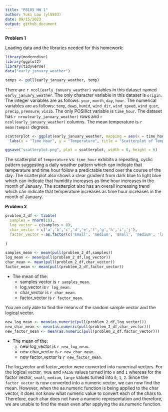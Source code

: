 ```yaml
---
title: "P8105 HW 1"
author: Yuki Low (yl5503)
date: 09/15/2023
output: github_document
---
```


**Problem 1**

Loading data and the libraries needed for this homework:

```r
library(moderndive)
library(ggplot2)
library(tidyverse)
data("early_january_weather")
```

```r
temps <- pull(early_january_weather, temp)
```

There are `r ncol(early_january_weather)` variables in this dataset named `early_january_weather`. The only character variable in this dataset is `origin`. The integer variables are as follows: `year`, `month`, `day`, `hour`. The numerical variables are as follows: `temp`, `dewp`, `humid`, `wind_dir`, `wind_speed`, `wind_gust`, `precip`, `pressure`, `visib`. The only POSIXct variable is `time_hour`. The dataset has `r nrow(early_january_weather)` rows and `r ncol(early_january_weather)` columns. The mean temperature is `r mean(temps)` degrees.

```r
scatterplot <- ggplot(early_january_weather, mapping = aes(x = time_hour, y = temp, color = humid)) +    geom_point() + 
  labs(x = "Time Hour", y = "Temperature", title = "Scatterplot of Temperature vs. Time Hour")

ggsave("scatterplot.png", plot = scatterplot, width = 8, height = 6)

```

The scatterplot of `temperature` vs. `time_hour` exhibits a repeating, cyclic pattern suggesting a daily weather pattern which can indicate that temperature and time hour follow a predictable trend over the course of the day. The scatterplot also shows a clear gradient from dark blue to light blue which can indicate that humidity increases as time hour increases in the month of January. The scatterplot also has an overall increasing trend which can indicate that temperature increases as time hour increases in the month of January.

**Problem 2**

```r
problem_2_df <- tibble(
  samples = rnorm(10),
  log_vector = c(samples > 0),
  char_vector = c('a','b','c','d','e','f','g','h','i','j'),
  factor_vector = as.factor(c('small', 'medium', 'small', 'medium', 'large', 'large','medium','large','medium','large'))
  
)

samples_mean <- mean(pull(problem_2_df,samples))
log_mean <- mean(pull(problem_2_df,log_vector))
char_mean <- mean(pull(problem_2_df,char_vector))
factor_mean <- mean(pull(problem_2_df,factor_vector))
```

- The mean of the: 
  - samples vector is `r samples_mean`.
  - log_vector is `r log_mean`. 
  - char_vector is `r char_mean`. 
  - factor_vector is `r factor_mean`.

You are only able to find the means of the random sample vector and the logical vector.

```r
new_log_mean <- mean(as.numeric(pull(problem_2_df,log_vector)))
new_char_mean <- mean(as.numeric(pull(problem_2_df,char_vector)))
new_factor_mean <- mean(as.numeric(pull(problem_2_df,factor_vector)))
```

- The mean of the: 
  - new log_vector is `r new_log_mean`.
  - new char_vector is `r new_char_mean`.
  - new factor_vector is `r new_factor_mean`.
  
The log_vector and factor_vector were converted into numerical vectors. For the logical vector, `TRUE` and `FALSE` values turned into `0` and `1` whereas for the factor vector, `small`, `medium`, `large` values turned into `0`, `1`, `2`. Since the `factor_vector` is now converted into a numeric vector, we can now find the mean. However, when the as.numeric function is being applied to the char vector, it does not know what numeric value to convert each of the chars to. Therefore, each char does not have a numeric representation and therefore, we are unable to find the mean even after applying the as.numeric function.


